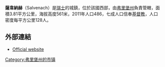 '''薩韋納赫'''（Salvenach）是[[瑞士|瑞士]]的城鎮，位於該國西部，由[[弗里堡州|弗里堡州]]負責管轄，面積3.81平方公里，海拔高度561米，2011年人口486，七成人口信奉[[基督教|基督教]]，人口密度每平方公里128人。

==外部連結==
{{commonscat}}
* [http://www.salvenach.ch Official website] {{Wayback|url=http://www.salvenach.ch/ |date=20210425130358 }} {{de icon}}

{{coord|display=title}}
{{normdaten}}
{{DEFAULTSORT:salvenach}}
{{Switzerland-geo-stub}}
[[Category:弗里堡州的市镇|Category:弗里堡州的市镇]]